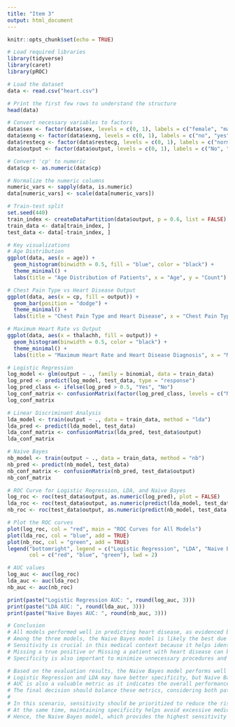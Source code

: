 ```yaml
---
title: "Item 3"
output: html_document
---
```


```r
knitr::opts_chunk$set(echo = TRUE)
```

```r
# Load required libraries
library(tidyverse)
library(caret)
library(pROC)
```

```r
# Load the dataset
data <- read.csv("heart.csv")

# Print the first few rows to understand the structure
head(data)
```

```r
# Convert necessary variables to factors
data$sex <- factor(data$sex, levels = c(0, 1), labels = c("female", "male"))
data$exng <- factor(data$exng, levels = c(0, 1), labels = c("no", "yes"))
data$restecg <- factor(data$restecg, levels = c(0, 1), labels = c("normal", "hypertrophy"))
data$output <- factor(data$output, levels = c(0, 1), labels = c("No", "Yes"))

# Convert 'cp' to numeric
data$cp <- as.numeric(data$cp)

# Normalize the numeric columns
numeric_vars <- sapply(data, is.numeric)
data[numeric_vars] <- scale(data[numeric_vars])

# Train-test split
set.seed(440)
train_index <- createDataPartition(data$output, p = 0.6, list = FALSE)
train_data <- data[train_index, ]
test_data <- data[-train_index, ]
```

```r
# Key visualizations
# Age Distribution
ggplot(data, aes(x = age)) + 
  geom_histogram(binwidth = 0.5, fill = "blue", color = "black") + 
  theme_minimal() +
  labs(title = "Age Distribution of Patients", x = "Age", y = "Count")

# Chest Pain Type vs Heart Disease Output
ggplot(data, aes(x = cp, fill = output)) +
  geom_bar(position = "dodge") +
  theme_minimal() +
  labs(title = "Chest Pain Type and Heart Disease", x = "Chest Pain Type", y = "Count", fill = "Heart Disease Diagnosis")

# Maximum Heart Rate vs Output
ggplot(data, aes(x = thalachh, fill = output)) +
  geom_histogram(binwidth = 0.5, color = "black") +
  theme_minimal() +
  labs(title = "Maximum Heart Rate and Heart Disease Diagnosis", x = "Max Heart Rate", y = "Count", fill = "Heart Disease Diagnosis")

```

```r
# Logistic Regression
log_model <- glm(output ~ ., family = binomial, data = train_data)
log_pred <- predict(log_model, test_data, type = "response")
log_pred_class <- ifelse(log_pred > 0.5, "Yes", "No")
log_conf_matrix <- confusionMatrix(factor(log_pred_class, levels = c("No", "Yes")), test_data$output)
log_conf_matrix

# Linear Discriminant Analysis
lda_model <- train(output ~ ., data = train_data, method = "lda")
lda_pred <- predict(lda_model, test_data)
lda_conf_matrix <- confusionMatrix(lda_pred, test_data$output)
lda_conf_matrix

# Naive Bayes
nb_model <- train(output ~ ., data = train_data, method = "nb")
nb_pred <- predict(nb_model, test_data)
nb_conf_matrix <- confusionMatrix(nb_pred, test_data$output)
nb_conf_matrix
```

```r
# ROC Curve for Logistic Regression, LDA, and Naive Bayes
log_roc <- roc(test_data$output, as.numeric(log_pred), plot = FALSE)
lda_roc <- roc(test_data$output, as.numeric(predict(lda_model, test_data, type = "prob")[,2]), plot = FALSE)
nb_roc <- roc(test_data$output, as.numeric(predict(nb_model, test_data, type = "prob")[,2]), plot = FALSE)

# Plot the ROC curves
plot(log_roc, col = "red", main = "ROC Curves for All Models")
plot(lda_roc, col = "blue", add = TRUE)
plot(nb_roc, col = "green", add = TRUE)
legend("bottomright", legend = c("Logistic Regression", "LDA", "Naive Bayes"),
       col = c("red", "blue", "green"), lwd = 2)
```

```r
# AUC values
log_auc <- auc(log_roc)
lda_auc <- auc(lda_roc)
nb_auc <- auc(nb_roc)

print(paste("Logistic Regression AUC: ", round(log_auc, 3)))
print(paste("LDA AUC: ", round(lda_auc, 3)))
print(paste("Naive Bayes AUC: ", round(nb_auc, 3)))
```

```r
# Conclusion
# All models performed well in predicting heart disease, as evidenced by the AUC values.
# Among the three models, the Naive Bayes model is likely the best due to its high sensitivity.
# Sensitivity is crucial in this medical context because it helps identify patients with heart disease.
# Missing a true positive or Missing a patient with heart disease can be life-threatening.
# Specificity is also important to minimize unnecessary procedures and associated costs.

# Based on the evaluation results, the Naive Bayes model performs well in terms of sensitivity, making it ideal for identifying as many true cases of heart disease as possible.
# Logistic Regression and LDA may have better specificity, but Naive Bayes balances sensitivity with an acceptable level of specificity.
# AUC is also a valuable metric as it indicates the overall performance of the model.
# The final decision should balance these metrics, considering both patient safety and the cost-effectiveness for the insurance company.
# 
# In this scenario, sensitivity should be prioritized to reduce the risk of undiagnosed heart disease.
# At the same time, maintaining specificity helps avoid excessive medical costs.
# Hence, the Naive Bayes model, which provides the highest sensitivity while maintaining an acceptable specificity and a high AUC, is the best choice.
```
